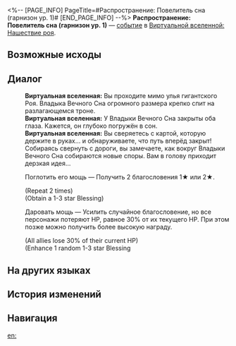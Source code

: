 <%-- [PAGE_INFO]
PageTitle=#Распространение: Повелитель сна (гарнизон ур. 1)#
[END_PAGE_INFO] --%>
{{Дополнить}}
{{ВВ Событие Инфобокс
|id                 = 18901
|Название           = 
|Изображение        = Событие ВВ Рой.png
|Испытание_в_вв     = 
|Испытание_в_рое    = Неизвестно
|Испытание_в_зиш    = 
|Испытание_в_рв     = 
|Испытание_в_облнеп = 
|Требования         = 
|Пред               = 
|След               = 
|Упоминания         = 
|Порядок            = 039
|Порядок_рв         = 
}}
'''Распространение: Повелитель сна (гарнизон ур. 1)''' — [[Виртуальная вселенная/События|событие]] в [[Виртуальная вселенная: Нашествие роя|Виртуальной вселенной: Нашествие роя]].

==Возможные исходы==
{{Возможные исходы
|Выбор_1 = Поглотить его мощь
|Результат_1 = Получить 2 благословения 1★ или 2★.

|Выбор_2 = Даровать мощь
|Результат_2 = Усилить случайное благословение, но все персонажи потеряют НР, равное 30% от их текущего НР. При этом позже можно получить более высокую награду.
}}

==Диалог==
{{Диалог Начало}}
:'''Виртуальная вселенная:''' Вы проходите мимо улья гигантского Роя. Владыка Вечного Сна огромного размера крепко спит на разлагающемся троне.
:'''Виртуальная вселенная:''' У Владыки Вечного Сна закрыты оба глаза. Кажется, он глубоко погружён в сон.
:'''Виртуальная вселенная:''' Вы сверяетесь с картой, которую держите в руках... и обнаруживаете, что путь вперёд закрыт! Собираясь свернуть с дороги, вы замечаете, как вокруг Владыки Вечного Сна собираются новые споры. Вам в голову приходит дерзкая идея...
:{{Диалог|Звезда}} Поглотить его мощь &mdash; Получить 2 благословения 1★ или 2★.
:;(Repeat 2 times)
:;(Obtain a 1-3 star Blessing)
:{{Диалог|Звезда}} Даровать мощь &mdash; Усилить случайное благословение, но все персонажи потеряют НР, равное 30% от их текущего НР. При этом позже можно получить более высокую награду.
:;(All allies lose 30% of their current HP)
:;(Enhance 1 random 1-3 star Blessing
{{Диалог Конец}}

==На других языках==
{{На других языках
|en   = Propagation: Slumbering Overlord (First Praetorian)
|zhs  = 繁育•沉睡领主（一级卫戍）
|zht  = 繁育•沉睡領主（一級衛戍）
|ja   = {{Rubi|繁殖|はんしょく}}・{{Rubi|深眠|しんみん}}の{{Rubi|領主|りょうしゅ}}（{{Rubi|一級守備|いっきゅうしゅび}}）
|ko   = 번식•깊이 잠든 영주(1급 경비)
|es   = Propagación: Cacique dormido (primer pretoriano)
|fr   = Le seigneur assoupi de la Propagation (premier prétorien)
|ru   = Распространение: Повелитель сна (гарнизон ур. 1)
|th   = แพร่พันธุ์: ท่านผู้หลับใหล (กองกำลังระดับ 1)
|vi   = Sinh Sôi - Lãnh Chúa Ngủ Say (Cảnh Vệ Cấp 1)
|de   = Die Ausbreitung: Schlafender Herrscher (Garnisonsstufe 1)
|id   = Propagation: Raja yang Tertidur (Garnisun Tingkat 1)
|pt   = Propagação: Soberano Adormecido (Primeiro Pretoriano)
}}

==История изменений==
{{История изменений|3.5}}

==Навигация==
{{События ВВ Навбокс}}

[[en:]]
